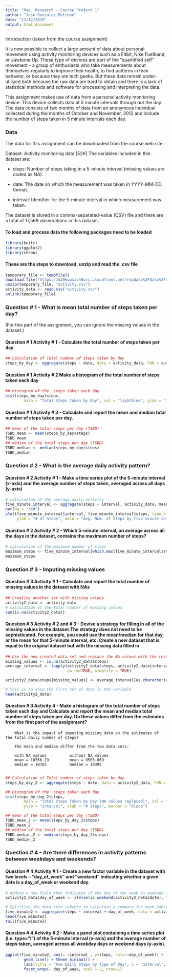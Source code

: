 ---
title: "Rep. Research - Course Project 1"
author: "Jose Gonzalez Petrone"
date: "12/12/2019"
output: html_document
---

Introduction (taken from the course assignment)

It is now possible to collect a large amount of data about personal movement using activity monitoring devices such as a Fitbit, Nike Fuelband, or Jawbone Up. These type of devices are part of the “quantified self” movement - a group of enthusiasts who take measurements about themselves regularly to improve their health, to find patterns in their behavior, or because they are tech geeks. But these data remain under-utilized both because the raw data are hard to obtain and there is a lack of statistical methods and software for processing and interpreting the data.

This assignment makes use of data from a personal activity monitoring device. This device collects data at 5 minute intervals through out the day. The data consists of two months of data from an anonymous individual collected during the months of October and November, 2012 and include the number of steps taken in 5 minute intervals each day.

### Data
The data for this assignment can be downloaded from the course web site:

Dataset: Activity monitoring data [52K] The variables included in this dataset are:

- steps: Number of steps taking in a 5-minute interval (missing values are coded as NA).

- date: The date on which the measurement was taken in YYYY-MM-DD format.

- interval: Identifier for the 5-minute interval in which measurement was taken.

The dataset is stored in a comma-separated-value (CSV) file and there are a total of 17,568 observations in this dataset.

#### To load and process data the following packages need to be loaded
```{r}
library(knitr)
library(ggplot2)
library(chron)

```
#### These are the steps to download, unzip and read the .csv file

```{r}

temporary_file <- tempfile()
download.file("https://d396qusza40orc.cloudfront.net/repdata%2Fdata%2Factivity.zip", temporary_file, mode="wb")
unzip(temporary_file, "activity.csv")
activity_data <- read.csv("activity.csv")
unlink(temporary_file)
```

### Question # 1 - What is mean total number of steps taken per day?
(For this part of the assignment, you can ignore the missing values in the dataset.)

#### Question # 1 Activity # 1 - Calculate the total number of steps taken per day

```{r}
## Calculation of Total number of steps taken by day
steps_by_day <- aggregate(steps ~ date, data = activity_data, FUN = sum, na.rm = TRUE)
```

#### Question # 1 Activity # 2 Make a histogram of the total number of steps taken each day

```{r}
## Histogram of the  steps taken each day 
hist(steps_by_day$steps, 
        main = "Total Steps Taken by Day", col = "lightblue", ylab = "Interval", xlab = "# Steps", border = "black")

```


#### Question # 1 Activity # 3  - Calculate and report the mean and median total number of steps taken per day.

```{r}
## mean of the total steps per day (TSBD)
TSBD_mean <- mean(steps_by_day$steps)
TSBD_mean
## median of the total steps per day (TSBD)
TSBD_median <- median(steps_by_day$steps)
TSBD_median

```

### Question # 2 - What is the average daily activity pattern?
        
#### Question # 2 Activity # 1 - Make a time series plot of the 5-minute interval (x-axis) and the average number of steps taken, averaged across all days (y-axis)

```{r}
# calculation of the average daily activity
five_minute_interval <- aggregate(steps ~ interval, activity_data, mean)
par(bg = "red")
plot(five_minute_interval$interval, five_minute_interval$steps, type = "p", xlab = "5 min. Interval",
     ylab = "# of Steps", main = "Avg. Num. of Steps by five minute interval")

```


#### Question # 2 Activity # 2 - Which 5-minute interval, on average across all the days in the dataset, contains the maximum number of steps?

```{r}
# calculation of the maximum number of steps
maximum_steps <- five_minute_interval[which.max(five_minute_interval$steps),1]
maximum_steps

```

### Question # 3 - Imputing missing values

#### Question # 3 Activity # 1 - Calculate and report the total number of missing values in the dataset with NAs

```{r}
## Creating another set with missing values
activity2_data <- activity_data
# calculation of the total number of missing values
sum(is.na(activity2_data))
```
#### Question # 3 Activity # 2 and # 3 - Devise a strategy for filling in all of the missing values in the           dataset.The strategy does not need to be sophisticated. For example, you could use the mean/median for          that day, or the mean for that 5-minute interval, etc. Create a new dataset that is equal to the                original dataset but with the missing data filled in
               
```{r}
## Use the new created data set and replace the NA values with the result of the median calculation for the 5-minute intervals
missing_values <- is.na(activity2_data$steps)
average_interval <- tapply(activity2_data$steps, activity2_data$interval, median, 
                           na.rm=TRUE, simplify = TRUE)

activity2_data$steps[missing_values] <- average_interval[as.character(activity2_data$interval[missing_values])]

# this is to show the first set of data in the variable
head(activity2_data)

```

#### Question # 3 Activity 4 - Make a histogram of the total number of steps taken each day and Calculate and      report the mean and median total number of steps taken per day. Do these values differ from the                 estimates from the first part of the assignment? 
        
        What is the impact of imputing missing data on the estimates of the total daily number of steps?
        
        The mean and median differ from the two data sets:
        
        with NA values          without NA values
        mean = 10766.19         mean = 9503.869
        median = 10765          median = 10395
        
```{r}
## Calculation of Total number of steps taken by day
steps_by_day_2 <- aggregate(steps ~ date, data = activity2_data, FUN = sum, na.rm = TRUE)

## Histogram of the  steps taken each day 
hist(steps_by_day_2$steps, 
        main = "Total Steps Taken by Day (NA values replaced)", col = "lightgreen", 
        ylab = "Interval", xlab = "# Steps", border = "black")

## mean of the total steps per day (TSBD)
TSBD_mean_2 <- mean(steps_by_day_2$steps)
TSBD_mean_2
## median of the total steps per day (TSBD)
TSBD_median_2 <- median(steps_by_day_2$steps)
TSBD_median_2

```

### Question # 4 - Are there differences in activity patterns between weekdays and weekends?



#### Question # 4 Activity # 1 - Create a new factor variable in the dataset with two levels – “day_of_week” and “weekend” indicating whether a given date is a day_of_week or weekend day.
        
```{r}

# Adding a new field that indicates if the day of the week is weekend or weekday
activity2_data$day_of_week <- ifelse(is.weekend(activity2_data$date), "weekend", "weekday")

# Splitting the data into subsets to calculate a summary for each sobset
five_minute2 <- aggregate(steps ~ interval + day_of_week, data = activity2_data, FUN = mean, na.rm = TRUE)
head(five_minute2)
tail(five_minute2)

```

#### Question # 4 Activity # 2 - Make a panel plot containing a time series plot (i.e. type="l") of the 5-minute interval (x-axis) and the average number of steps taken, averaged across all weekday days or weekend days (y-axis). 
        
```{r}
ggplot(five_minute2, aes(x =interval , y=steps, color=day_of_week)) +
        geom_line() + theme_minimal() +
        labs(title = "Ave Daily Steps by Type of Day", x = "Interval", y = "Total Number of Steps") +
        facet_wrap(~ day_of_week, ncol = 2, nrow=1)

```

        

